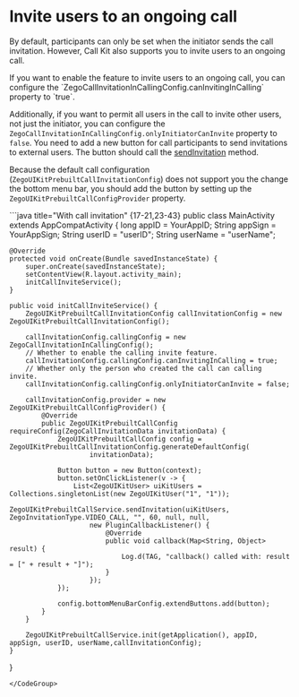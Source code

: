 # Invite users to an ongoing call

By default, participants can only be set when the initiator sends the call invitation. However, Call Kit also supports you to invite users to an ongoing call.

<Steps>
<Step title="Enable the feature">
If you want to enable the feature to invite users to an ongoing call, you can configure the `ZegoCallInvitationInCallingConfig.canInvitingInCalling` property to `true`. 

Additionally, if you want to permit all users in the call to invite other users, not just the initiator, you can configure the `ZegoCallInvitationInCallingConfig.onlyInitiatorCanInvite` property to `false`. 
</Step>
<Step title="Add a button">
You need to add a new button for call participants to send invitations to external users. The button should call the [sendInvitation](./../09-API%20Reference/01-API.mdx#sendinvitation) method.

Because the default call configuration (`ZegoUIKitPrebuiltCallInvitationConfig`) does not support you the change the bottom menu bar, you should add the button by setting up the `ZegoUIKitPrebuiltCallConfigProvider` property.
</Step>
</Steps>

<CodeGroup>
```java title="With call invitation" {17-21,23-43}
public class MainActivity extends AppCompatActivity {
    long appID = YourAppID;
    String appSign = YourAppSign;
    String userID = "userID";
    String userName = "userName";

    @Override
    protected void onCreate(Bundle savedInstanceState) {
        super.onCreate(savedInstanceState);
        setContentView(R.layout.activity_main);
        initCallInviteService();
    }

    public void initCallInviteService() {
        ZegoUIKitPrebuiltCallInvitationConfig callInvitationConfig = new ZegoUIKitPrebuiltCallInvitationConfig();

        callInvitationConfig.callingConfig = new ZegoCallInvitationInCallingConfig();
        // Whether to enable the calling invite feature.
        callInvitationConfig.callingConfig.canInvitingInCalling = true;
        // Whether only the person who created the call can calling invite.
        callInvitationConfig.callingConfig.onlyInitiatorCanInvite = false;

        callInvitationConfig.provider = new ZegoUIKitPrebuiltCallConfigProvider() {
            @Override
            public ZegoUIKitPrebuiltCallConfig requireConfig(ZegoCallInvitationData invitationData) {
                ZegoUIKitPrebuiltCallConfig config = ZegoUIKitPrebuiltCallInvitationConfig.generateDefaultConfig(
                        invitationData);

                Button button = new Button(context);
                button.setOnClickListener(v -> {
                    List<ZegoUIKitUser> uiKitUsers = Collections.singletonList(new ZegoUIKitUser("1", "1"));
                    ZegoUIKitPrebuiltCallService.sendInvitation(uiKitUsers, ZegoInvitationType.VIDEO_CALL, "", 60, null, null,
                        new PluginCallbackListener() {
                            @Override
                            public void callback(Map<String, Object> result) {
                                Log.d(TAG, "callback() called with: result = [" + result + "]");
                            }
                        });
                });

                config.bottomMenuBarConfig.extendButtons.add(button);
            }
        }

        ZegoUIKitPrebuiltCallService.init(getApplication(), appID, appSign, userID, userName,callInvitationConfig);
    }
}
```
</CodeGroup>
